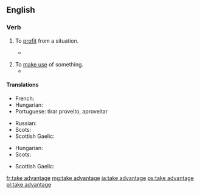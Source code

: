 {{also|Appendix:Collocations of do, have, make, and take}}
==English==

===Verb===
{{head|en|verb|inf=[[take]] [[advantage]]}}

# {{context|intransitive|lang=en}} To [[profit]] from a situation.
#* {{quote-news|year=2011|date=December 27|author=Mike Henson|work=BBC Sport
|title=[http://news.bbc.co.uk/sport1/hi/football/16260392.stm Norwich 0-2 Tottenham]
|passage=The trip to Carrow Road was a chance for Harry Redknapp's side to '''take advantage''' after their two closest London rivals and leaders Manchester City failed to take maximum points from Premier League clashes in the last two days.}}
#: {{usex|She '''took advantage''' of the economic crisis to exchange some money.|lang=en}}
# To [[make use]] of something.
#* {{quote-magazine|year=2013|month=May-June|author=[http://www.americanscientist.org/authors/detail/william-e-conner-1 William E. Conner]
|title=[http://www.americanscientist.org/issues/feature/2013/3/an-acoustic-arms-race An Acoustic Arms Race]
|volume=101|issue=3|page=206-7|magazine={{w|American Scientist}}
|passage=Nonetheless, some insect prey '''take advantage''' of clutter by hiding in it. Earless ghost swift moths become “invisible” to echolocating bats by forming mating clusters close (less than half a meter) above vegetation and effectively blending into the clutter of echoes that the bat receives from the leaves and stems around them.}}

====Translations====
{{trans-top|profit from a situation}}
* French: {{t|fr|tirer profit}}
* Hungarian: {{t+|hu|kihasznál}}
* Portuguese: tirar proveito, aproveitar
{{trans-mid}}
* Russian: {{t|ru|получать прибыль}}
* Scots: {{t|sco|tak the guid o}}
* Scottish Gaelic: {{t|gd|gabh brath}}
{{trans-bottom}}

{{trans-top|make use of something}}
* Hungarian: {{t+|hu|hasznosít}}
* Scots: {{t|sco|tak the guid o}}
{{trans-mid}}
* Scottish Gaelic: {{t|gd|gabh brath}}
{{trans-bottom}}

[[fr:take advantage]]
[[mg:take advantage]]
[[ja:take advantage]]
[[ps:take advantage]]
[[pl:take advantage]]